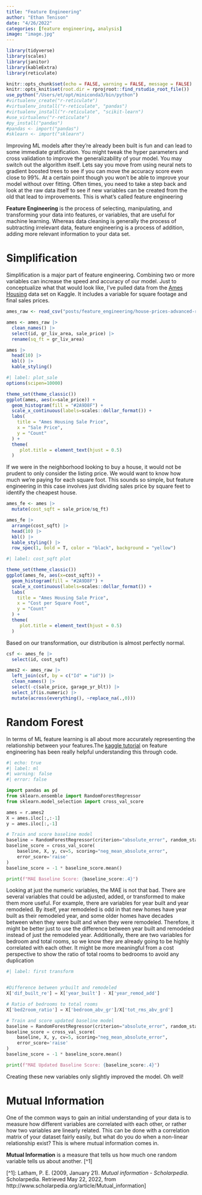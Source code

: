 ```yaml
---
title: "Feature Engineering"
author: "Ethan Tenison"
date: "4/26/2022"
categories: [feature engineering, analysis]
image: "image.jpg"
---
```


```r
library(tidyverse)
library(scales)
library(janitor)
library(kableExtra)
library(reticulate)

knitr::opts_chunk$set(echo = FALSE, warning = FALSE, message = FALSE)
knitr::opts_knit$set(root.dir = rprojroot::find_rstudio_root_file())
use_python("/Users/et/opt/miniconda3/bin/python")
#virtualenv_create("r-reticulate")
#virtualenv_install("r-reticulate", "pandas")
#virtualenv_install("r-reticulate", "scikit-learn")
#use_virtualenv("r-reticulate")
#py_install("pandas")
#pandas <- import("pandas")
#sklearn <- import("sklearn")
```

Improving ML models after they're already been built is fun and can lead to some immediate gratification. You might tweak the hyper parameters and cross validation to improve the generalizability of your model. You may switch out the algorithm itself. Lets say you move from using neural nets to gradient boosted trees to see if you can move the accuracy score even close to 99%. At a certain point though you won't be able to improve your model without over fitting. Often times, you need to take a step back and look at the raw data itself to see if new variables can be created from the old that lead to improvements. This is what's called feature engineering

**Feature Engineering** is the process of selecting, manipulating, and transforming your data into features, or variables, that are useful for machine learning. Whereas data cleaning is generally the process of subtracting irrelevant data, feature engineering is a process of addition, adding more relevant information to your data set.

# Simplification

Simplification is a major part of feature engineering. Combining two or more variables can increase the speed and accuracy of our model. Just to conceptualize what that would look like, I've pulled data from the [Ames Housing](https://www.kaggle.com/competitions/house-prices-advanced-regression-techniques/) data set on Kaggle. It includes a variable for square footage and final sales prices.

```r

ames_raw <- read_csv("posts/feature_engineering/house-prices-advanced-regression-techniques/train.csv")

ames <- ames_raw |> 
  clean_names() |> 
  select(id, gr_liv_area, sale_price) |>
  rename(sq_ft = gr_liv_area)

ames |> 
  head(10) |> 
  kbl() |> 
  kable_styling()
```

```r
#| label: plot_sale
options(scipen=10000)

theme_set(theme_classic())
ggplot(ames, aes(x=sale_price)) +
  geom_histogram(fill = "#2A9D8F") + 
  scale_x_continuous(labels=scales::dollar_format()) +
  labs(
    title = "Ames Housing Sale Price",
    x = "Sale Price",
    y = "Count"
  ) +
  theme(
     plot.title = element_text(hjust = 0.5)
  )
```

If we were in the neighborhood looking to buy a house, it would not be prudent to only consider the listing price. We would want to know how much we're paying for each square foot. This sounds so simple, but feature engineering in this case involves just dividing sales price by square feet to identify the cheapest house.

```r

ames_fe <- ames |> 
  mutate(cost_sqft = sale_price/sq_ft)

ames_fe |> 
  arrange(cost_sqft) |> 
  head(10) |> 
  kbl() |> 
  kable_styling() |> 
  row_spec(1, bold = T, color = "black", background = "yellow")

```

```r
#| label: cost_sqft plot

theme_set(theme_classic())
ggplot(ames_fe, aes(x=cost_sqft)) +
  geom_histogram(fill = "#2A9D8F") + 
  scale_x_continuous(labels=scales::dollar_format()) +
  labs(
    title = "Ames Housing Sale Price",
    x = "Cost per Square Foot",
    y = "Count"
  ) +
  theme(
     plot.title = element_text(hjust = 0.5)
  )

```

Based on our transformation, our distribution is almost perfectly normal.

```r

csf <- ames_fe |> 
  select(id, cost_sqft)

ames2 <- ames_raw |> 
  left_join(csf, by = c("Id" = "id")) |> 
  clean_names() |> 
  select(-c(sale_price, garage_yr_blt)) |> 
  select_if(is.numeric) |> 
  mutate(across(everything(), ~replace_na(.,0)))

```

# Random Forest

In terms of ML feature learning is all about more accurately representing the relationship between your features.The [kaggle tutorial](https://www.kaggle.com/code/ryanholbrook/what-is-feature-engineering) on feature engineering has been really helpful understanding this through code.

```python
#| echo: true
#| label: ml
#| warning: false
#| error: false

import pandas as pd
from sklearn.ensemble import RandomForestRegressor
from sklearn.model_selection import cross_val_score

ames = r.ames2
X = ames.iloc[:,:-1]
y = ames.iloc[:,-1]

# Train and score baseline model
baseline = RandomForestRegressor(criterion="absolute_error", random_state=0)
baseline_score = cross_val_score(
    baseline, X, y, cv=5, scoring="neg_mean_absolute_error",
    error_score='raise'
)
baseline_score = -1 * baseline_score.mean()

print(f"MAE Baseline Score: {baseline_score:.4}")
```

Looking at just the numeric variables, the MAE is not that bad. There are several variables that could be adjusted, added, or transformed to make them more useful. For example, there are variables for year built and year remodeled. By itself, year remodeled is odd in that new homes have year built as their remodeled year, and some older homes have decades between when they were built and when they were remodeled. Therefore, it might be better just to use the difference between year built and remodeled instead of just the remodeled year. Additionally, there are two variables for bedroom and total rooms, so we know they are already going to be highly correlated with each other. It might be more meaningful from a cost perspective to show the ratio of total rooms to bedrooms to avoid any duplication

```python
#| label: first transform


#Difference between yrbuilt and remodeled
X['dif_built_re'] = X['year_built'] - X['year_remod_add']

# Ratio of bedrooms to total rooms
X['bed2room_ratio'] = X['bedroom_abv_gr']/X['tot_rms_abv_grd']

# Train and score updated baseline model
baseline = RandomForestRegressor(criterion="absolute_error", random_state=0)
baseline_score = cross_val_score(
    baseline, X, y, cv=5, scoring="neg_mean_absolute_error",
    error_score='raise'
)
baseline_score = -1 * baseline_score.mean()

print(f"MAE Updated Baseline Score: {baseline_score:.4}")
```

Creating these new variables only slightly improved the model. Oh well!

# Mutual Information

One of the common ways to gain an initial understanding of your data is to measure how different variables are correlated with each other, or rather how two variables are linearly related. This can be done with a correlation matrix of your dataset fairly easily, but what do you do when a non-linear relationship exist? This is where mutual information comes in.

**Mutual Information** is a measure that tells us how much one random variable tells us about another. \[\^1\]

\[\^1\]: Latham, P. E. (2009, January 21). *Mutual information - Scholarpedia*. Scholarpedia. Retrieved May 22, 2022, from http://www.scholarpedia.org/article/Mutual_information\]
